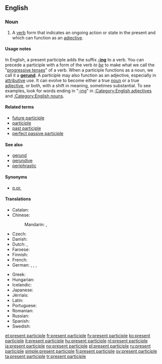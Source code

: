 ==English==
{{wikipedia}}

===Noun===
{{en-noun|head=[[present]] [[participle]]}}

# {{context|grammar}} A [[verb]] form that indicates an ongoing action or state in the present and which can function as an [[adjective]].

====Usage notes====
In English, a present participle adds the suffix '''[[-ing]]''' to a verb.  You can precede a participle with a form of the verb ''to [[be]]'' to make what we call the "[[progressive tense]]s" of a verb. When a participle functions as a noun, we call it a '''[[gerund]]'''. A participle may also function as an adjective, especially in [[attributive]] use. It can evolve to become either a true [[noun]] or a true [[adjective]], or both, with a shift in meaning, sometimes substantial. To see examples, look for words ending in "[[-ing]]" in [[:Category:English adjectives]] and [[:Category:English nouns]].

====Related terms====
* [[future participle]] <!-- Latin futurus, venturus, amaturus... -->
* [[participle]]
* [[past participle]]
* [[perfect passive participle]]

====See also====
* [[gerund]]
* [[gerundive]]
* [[periphrastic]]

====Synonyms====
* [[p.pr.]] {{qualifier|abbreviation}}

====Translations====
{{trans-top|verb form that indicates an ongoing action}}
* Catalan: {{t-|ca|participi present|m}}
* Chinese:
*: Mandarin: {{t|cmn|現在分詞|sc=Hani}}, {{t|cmn|现在分词|tr=xiànzài fēncí|sc=Hani}}
* Czech: {{t-|cs|příčestí přítomné|n}}
* Danish: {{t+|da|præsens participium|n|c}}
* Dutch: {{t-|nl|onvoltooid deelwoordn|n}}, {{t-|nl|tegenwoordig deelwoord|n}}
* Faroese: {{t-|fo|nútíðar lýsingarháttur|m}}
* Finnish: {{t+|fi|partisiipin preesens}}
* French: {{t+|fr|participe présent|m}}
* German: {{t-|de|Mittelwort der Gegenwart|n}}, {{t-|de|Partizipium präsentis|n}}, {{t-|de|Partizip Präsens|n}}, {{t-|de|Partizip I|n}}
{{trans-mid}}
* Greek: {{t-|el|μετοχή του ενεστώτα|f|tr=metochí tu enestóta}}
* Hungarian: {{t+|hu|folyamatos melléknévi igenév}}
* Icelandic: {{t+|is|lýsingarháttur nútíðar|m}}
* Japanese: {{t-|ja|現在分詞|tr=げんざいぶんし, genzai bunshi|sc=Jpan}}
* Jèrriais: {{tø|roa-jer|participe présent|m}}
* Latin: {{t-|la|participium praesentis|m|n}}
* Portuguese: {{t+|pt|particípio presente|m}}
* Romanian: {{t-|ro|participiu prezent|n}}
* Russian: {{t+|ru|причастие настоящего времени|n|tr=pričástije nastojáščevo vrémeni|sc=Cyrl}}
* Spanish: {{t+|es|participio presente|m}}
* Swedish: {{t+|sv|presensparticip|c}}
{{trans-bottom}}

[[et:present participle]]
[[fr:present participle]]
[[fy:present participle]]
[[ko:present participle]]
[[it:present participle]]
[[hu:present participle]]
[[nl:present participle]]
[[ja:present participle]]
[[no:present participle]]
[[pl:present participle]]
[[ru:present participle]]
[[simple:present participle]]
[[fi:present participle]]
[[sv:present participle]]
[[ta:present participle]]
[[tr:present participle]]